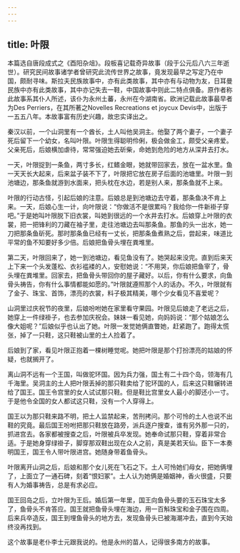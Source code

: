 ```yaml
---
---
---
```

title: 叶限
---




本篇选自唐段成式之《酉阳杂俎》。段板喜记载奇异故事（段于公元后八六三年逝世）。研究民间故事诸学者曾研究此流传世界之故事，竟发现最早之写定乃在中国，颇耐寻味。斯拉夫民族故事中，亦有此类故事，其中亦有与动物为友，日耳曼民族中亦有此类故事，其中亦记失去一鞋，中国故事中则此二特点俱备。原作者称此故事系其仆人所述，该仆为永州土蕃，永州在今湖南省。欧洲记载此故事最早者为Des Perriers，在其所著之Novelles Recreations et joycux Devis中，出版于一五五八年。本故事富有历史兴趣，故忠实译出之。

秦汉以前，一个山洞里有一个酋长，土人叫他吴洞主。他娶了两个妻子，一个妻子死后留下一个幼女，名叫叶限。叶限生得聪明伶俐，极会做金工，颇受父亲疼爱。父亲死后，后娘横加虐待，常常强迫她去斫柴，命她到危险的地方从深井去打水。

一天，叶限捉到一条鱼，两寸多长，红鳍金眼，她就带回家去，放在一盆水里。鱼一天天长大起来，后来盆子装不下了，叶限把它放在房子后面的池塘里。叶限一到池塘边，那条鱼就游到水面来，把头枕在水边，若是别人来，那条鱼就不上来。

叶限的行动古怪，引起后娘的注意。后娘总是到池塘边去守着，那条鱼决不肯上来。一天，后娘心生一计，向叶限说：“你做活不是很累吗？我给你一件新褂子穿吧。”于是她叫叶限脱下旧衣裳，叫她到很远的一个水井去打水。后娘穿上叶限的衣裳，把一把锋利的刀藏在袖子里，走往池塘边去叫那条鱼。那鱼的头一出水，她一刀把那条鱼斫死。那时那条鱼已经有一丈长，把那条鱼煮熟之后，尝起来，味道比平常的鱼不知要好多少倍。后娘把鱼骨头埋在粪堆里。

第二天，叶限回来了，她一到池塘边，看见鱼没有了。她哭起来没完。直到后来天上下来一个头发蓬松、衣衫褴褛的人，安慰她说：“不用哭，你后娘把鱼宰了，骨头埋在粪堆里。回家去，把鱼骨头带回你的屋子藏好。以后，你有什么要求，向鱼骨头祷告，你有什么事情都能如愿的。”叶限就遵照那个人的话办。不久，叶限就有了金子、珠宝、首饰，漂亮的衣裳，料子极其精美，哪个少女看见不喜爱呢？

山洞里过庆祝节的夜里，后娘吩咐她在家里看守果园。叶限见后娘走了老远之后，她穿上一件绿褂子，也去参加庆祝会。妹妹一看见她，向妈妈说：“那个姑娘怎么像大姐呢？”后娘似乎也认出了她。叶限一发觉她俩直瞥她，赶紧跑了。跑得太慌张，掉了一只鞋，这只鞋被山里的土人捡着了。

后娘到了家，看见叶限正抱着一棵树睡觉呢。她把叶限是那个打扮漂亮的姑娘的怀疑，也就搁开了。

离山洞不远有一个王国，叫做驼环国。因为兵力强，国土有二十四个岛，领海有几千海里。吴洞主的土人把叶限丢掉的那只鞋卖给了驼环国的人，后来这只鞋辗转进给了国王。国王令宫里的女人试试那只鞋。但是鞋比宫里女人最小的脚还小一寸。于是他令全国的女人都试这只鞋，没有一个人穿得上。

国王以为那只鞋来路不明，把土人监禁起来，苦刑拷问。那个可怜的土人也说不出鞋的究竟。最后国王吩咐把那只鞋放在路旁，派兵逐户搜查，谁有另外那一只的，抓进宫去。各家都被搜查之后，叶限被兵卒发现。她奉命试那只鞋，穿着非常合适。于是她身穿绿褂子，脚穿那双鞋出现在众人之前，真是美若天仙。臣下一本奏明国王，国王令人带叶限进宫。她随身带着鱼骨头。

叶限离开山洞之后，后娘和那个女儿死在飞石之下。土人可怜她们母女，把她俩埋了，上面立了一通石碑，刻着“恨妇冢”。土人认为她俩是婚姻神，香火很盛，只要有人为婚事祷告，总是有求必应。

国王回岛之后，立叶限为王后。婚后第一年里，国王向鱼骨头要的玉石珠宝太多了，鱼骨头不肯答应。国王就把鱼骨头埋在海边，用一百斛珠宝和金子围在四周。后来兵卒造反，国王到埋鱼骨头的地方去，发现鱼骨头已被海潮冲去，直到今天始终没再找到。

这个故事是老仆李士元跟我说的。他是永州的苗人，记得很多南方的故事。
